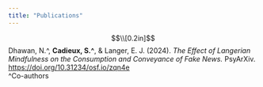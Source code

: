 ```yaml
---
title: "Publications"
---
```

<style type="text/css">

.main-container {
  max-width: 800px;
}

</style>

$$\\[0.2in]$$
Dhawan, N.^, **Cadieux, S.^**, & Langer, E. J. (2024). *The Effect of Langerian Mindfulness on the Consumption and Conveyance of Fake News.* PsyArXiv. [https://doi.org/10.31234/osf.io/zqn4e](https://doi.org/10.31234/osf.io/zqn4e)  
^Co-authors
